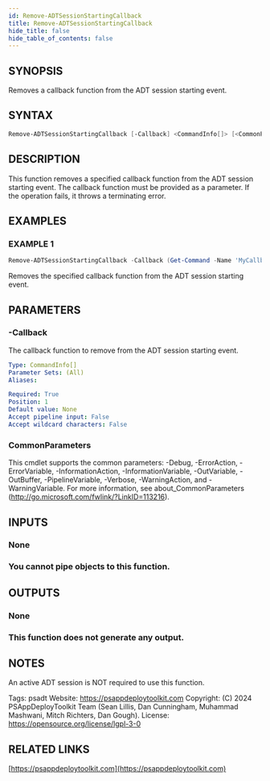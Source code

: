```yaml
---
id: Remove-ADTSessionStartingCallback
title: Remove-ADTSessionStartingCallback
hide_title: false
hide_table_of_contents: false
---
```


## SYNOPSIS

Removes a callback function from the ADT session starting event.

## SYNTAX

```powershell
Remove-ADTSessionStartingCallback [-Callback] <CommandInfo[]> [<CommonParameters>]
```

## DESCRIPTION

This function removes a specified callback function from the ADT session starting event.
The callback function must be provided as a parameter.
If the operation fails, it throws a terminating error.

## EXAMPLES

### EXAMPLE 1

```powershell
Remove-ADTSessionStartingCallback -Callback (Get-Command -Name 'MyCallbackFunction')
```

Removes the specified callback function from the ADT session starting event.

## PARAMETERS

### -Callback

The callback function to remove from the ADT session starting event.

```yaml
Type: CommandInfo[]
Parameter Sets: (All)
Aliases:

Required: True
Position: 1
Default value: None
Accept pipeline input: False
Accept wildcard characters: False
```

### CommonParameters

This cmdlet supports the common parameters: -Debug, -ErrorAction, -ErrorVariable, -InformationAction, -InformationVariable, -OutVariable, -OutBuffer, -PipelineVariable, -Verbose, -WarningAction, and -WarningVariable.
For more information, see about_CommonParameters (http://go.microsoft.com/fwlink/?LinkID=113216).

## INPUTS

### None

### You cannot pipe objects to this function.
## OUTPUTS

### None

### This function does not generate any output.
## NOTES
An active ADT session is NOT required to use this function.

Tags: psadt
Website: https://psappdeploytoolkit.com
Copyright: (C) 2024 PSAppDeployToolkit Team (Sean Lillis, Dan Cunningham, Muhammad Mashwani, Mitch Richters, Dan Gough).
License: https://opensource.org/license/lgpl-3-0

## RELATED LINKS

[https://psappdeploytoolkit.com](https://psappdeploytoolkit.com)
